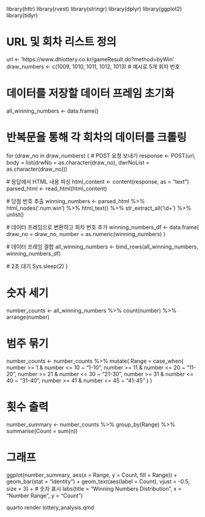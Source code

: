 library(httr)
library(rvest)
library(stringr)
library(dplyr)
library(ggplot2)
library(tidyr)

# URL 및 회차 리스트 정의
url <- 'https://www.dhlottery.co.kr/gameResult.do?method=byWin'
draw_numbers <- c(1009, 1010, 1011, 1012, 1013) # 예시로 5개 회차 번호

# 데이터를 저장할 데이터 프레임 초기화
all_winning_numbers <- data.frame()

# 반복문을 통해 각 회차의 데이터를 크롤링
for (draw_no in draw_numbers) {
  # POST 요청 보내기
  response <- POST(url, body = list(drwNo = as.character(draw_no), dwrNoList = as.character(draw_no)))
  
  # 응답에서 HTML 내용 파싱
  html_content <- content(response, as = "text")
  parsed_html <- read_html(html_content)
  
  # 당첨 번호 추출
  winning_numbers <- parsed_html %>%
    html_nodes('.num.win') %>%
    html_text() %>%
    str_extract_all('\\d+') %>%
    unlist()
  
  # 데이터 프레임으로 변환하고 회차 번호 추가
  winning_numbers_df <- data.frame(
    draw_no = draw_no,
    number = as.numeric(winning_numbers)
  )
  
  # 데이터 프레임 결합
  all_winning_numbers <- bind_rows(all_winning_numbers, winning_numbers_df)
  
  # 2초 대기
  Sys.sleep(2)
}

# 숫자 세기
number_counts <- all_winning_numbers %>%
  count(number) %>%
  arrange(number)

# 범주 묶기
number_counts <- number_counts %>%
  mutate(
    Range = case_when(
      number >= 1 & number <= 10 ~ "1-10",
      number >= 11 & number <= 20 ~ "11-20",
      number >= 21 & number <= 30 ~ "21-30",
      number >= 31 & number <= 40 ~ "31-40",
      number >= 41 & number <= 45 ~ "41-45"
    )
  )

# 횟수 출력
number_summary <- number_counts %>%
  group_by(Range) %>%
  summarise(Count = sum(n))

# 그래프
ggplot(number_summary, aes(x = Range, y = Count, fill = Range)) +
  geom_bar(stat = "identity") +
  geom_text(aes(label = Count), vjust = -0.5, size = 3) +  # 숫자 표시
  labs(title = "Winning Numbers Distribution", x = "Number Range", y = "Count")

quarto render lottery_analysis.qmd
